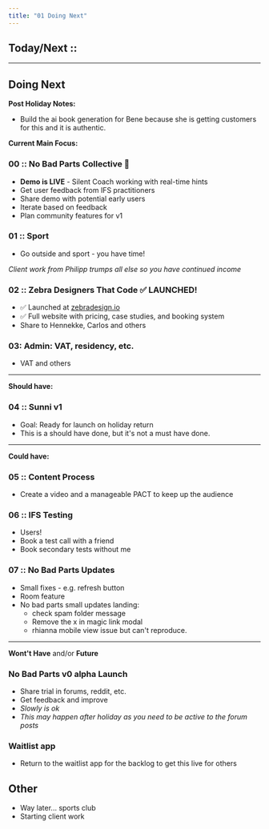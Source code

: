 ```yaml
---
title: "01 Doing Next"
---
```


## Today/Next :: 



---

## Doing Next 

**Post Holiday Notes:**

- Build the ai book generation for Bene because she is getting customers for this and it is authentic. 

**Current Main Focus:**

### 00 :: No Bad Parts Collective 🧠
- **Demo is LIVE** - Silent Coach working with real-time hints
- Get user feedback from IFS practitioners
- Share demo with potential early users
- Iterate based on feedback
- Plan community features for v1

### 01 :: Sport 
- Go outside and sport - you have time! 

*Client work from Philipp trumps all else so you have continued income*

### 02 :: Zebra Designers That Code ✅ LAUNCHED!
- ✅ Launched at [zebradesign.io](https://zebradesign.io/)
- ✅ Full website with pricing, case studies, and booking system
- Share to Hennekke, Carlos and others 

### 03: Admin: VAT, residency, etc. 
- VAT and others 

---

**Should have:** 

### 04 :: Sunni v1 
- Goal: Ready for launch on holiday return  
- This is a should have done, but it's not a must have done. 


---

**Could have:**
### 05 :: Content Process 
- Create a video and a manageable PACT to keep up the audience 

### 06 :: IFS Testing
- Users! 
- Book a test call with a friend 
- Book secondary tests without me 

### 07 :: No Bad Parts Updates
- Small fixes - e.g. refresh button 
- Room feature 
- No bad parts small updates landing:  
	- check spam folder message  
	- Remove the x in magic link modal  
	- rhianna mobile view issue but can't reproduce.

---

**Wont't Have** and/or **Future**

### No Bad Parts v0 alpha Launch 
- Share trial in forums, reddit, etc. 
- Get feedback and improve 
- *Slowly is ok*
- *This may happen after holiday as you need to be active to the forum posts*
### Waitlist app 
- Return to the waitlist app for the backlog to get this live for others 
## Other 
- Way later... sports club 
- Starting client work 

